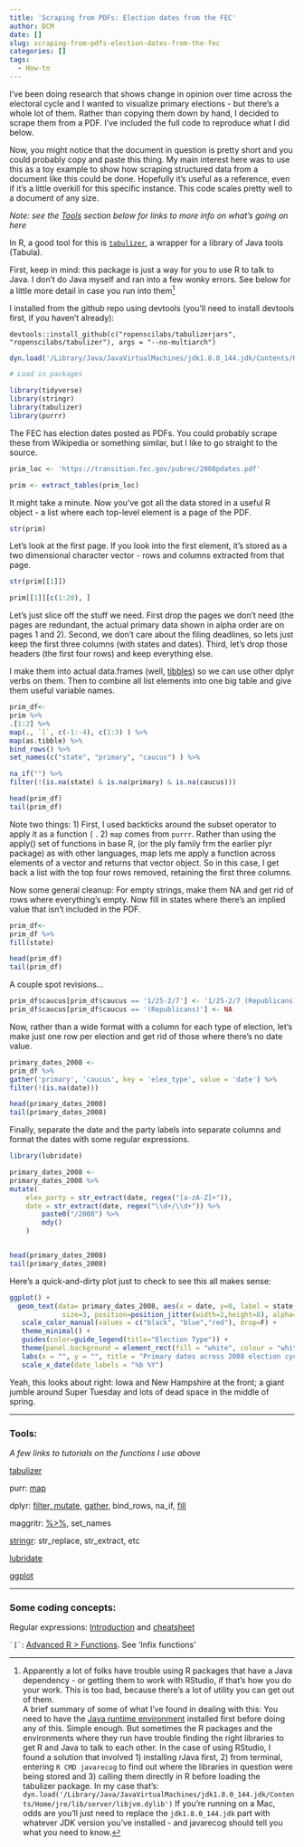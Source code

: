 ```yaml
---
title: 'Scraping from PDFs: Election dates from the FEC'
author: DCM
date: []
slug: scraping-from-pdfs-election-dates-from-the-fec
categories: []
tags:
  - How-to
---
```


I've been doing research that shows change in opinion over time across the electoral cycle and I wanted to visualize primary elections - but there's a whole lot of them. Rather than copying them down by hand, I decided to scrape them from a PDF. I've included the full code to reproduce what I did below.

Now, you might notice that the document in question is pretty short and you could probably copy and paste this thing. My main interest here was to use this as a toy example to show how scraping structured data from a document like this could be done. Hopefully it's useful as a reference, even if it's a little overkill for this specific instance. This code scales pretty well to a document of any size.

_Note: see the [Tools](#tools) section below for links to more info on what's going on here_

In R, a good tool for this is [```tabulizer```](https://github.com/ropensci/tabulizer), a wrapper for a library of Java tools (Tabula).

First, keep in mind: this package is just a way for you to use R to talk to Java. I don't do Java myself and ran into a few wonky errors. See below for a little more detail in case you run into them[^*] 

I installed from the github repo using devtools (you'll need to install devtools first, if you haven't already):

```devtools::install_github(c("ropenscilabs/tabulizerjars", "ropenscilabs/tabulizer"), args = "--no-multiarch")```

```r
dyn.load('/Library/Java/JavaVirtualMachines/jdk1.8.0_144.jdk/Contents/Home/jre/lib/server/libjvm.dylib')
```


```r

# Load in packages

library(tidyverse)
library(stringr)
library(tabulizer)
library(purrr)
```

The FEC has election dates posted as PDFs. You could probably scrape these from Wikipedia or something similar, but I like to go straight to the source.

```r
prim_loc <- 'https://transition.fec.gov/pubrec/2008pdates.pdf'

prim <- extract_tables(prim_loc)
```

It might take a minute. Now you've got all the data stored in a useful R object - a list where each top-level element is a page of the PDF.

```r
str(prim)
```

Let's look at the first page. If you look into the first element, it's stored as a two dimensional character vector - rows and columns extracted from that page.

```r
str(prim[[1]])
```

```r
prim[[1]][c(1:20), ]
```

Let's just slice off the stuff we need. First drop the pages we don't need (the pages are redundant, the actual primary data shown in alpha order are on pages 1 and 2). Second, we don't care about the filing deadlines, so lets just keep the first three columns (with states and dates). Third, let's drop those headers (the first four rows) and keep everything else.

I make them into actual data.frames (well, [tibbles](http://tibble.tidyverse.org/)) so we can use other dplyr verbs on them. Then to combine all list elements into one big table and give them useful variable names.

```r
prim_df<- 
prim %>%
.[1:2] %>%
map(., `[`, c(-1:-4), c(1:3) ) %>%
map(as.tibble) %>%
bind_rows() %>%
set_names(c("state", "primary", "caucus") ) %>%

na_if("") %>%
filter(!(is.na(state) & is.na(primary) & is.na(caucus)))

head(prim_df)
tail(prim_df)
```

Note two things:
1) First, I used backticks around the subset operator to apply it as a function `[` .
2) ```map``` comes from ```purrr```. Rather than using the apply() set of functions in base R, (or the ply family frm the earlier plyr package) as with other languages, map lets me apply a function across elements of a vector and returns that vector object. So in this case, I get back a list with the top four rows removed, retaining the first three columns.

Now some general cleanup: For empty strings, make them NA and get rid of rows where everything's empty. Now fill in states where there's an implied value that isn't included in the PDF.

```r
prim_df<- 
prim_df %>%
fill(state)

head(prim_df)
tail(prim_df)
```

A couple spot revisions...

```r
prim_df$caucus[prim_df$caucus == '1/25-2/7'] <- '1/25-2/7 (Republicans)'
prim_df$caucus[prim_df$caucus == '(Republicans)'] <- NA
```

Now, rather than a wide format with a column for each type of election, let's make just one row per election and get rid of those where there's no date value.

```r
primary_dates_2008 <-
prim_df %>%  
gather('primary', 'caucus', key = 'elex_type', value = 'date') %>%
filter(!(is.na(date)))

head(primary_dates_2008)
tail(primary_dates_2008)
```

Finally, separate the date and the party labels into separate columns and format the dates with some regular expressions.

```r
library(lubridate)

primary_dates_2008 <-
primary_dates_2008 %>%
mutate(
    elex_party = str_extract(date, regex("[a-zA-Z]+")),
    date = str_extract(date, regex("\\d+/\\d+")) %>%
        paste0("/2008") %>%
        mdy()
    )


head(primary_dates_2008)
tail(primary_dates_2008)
```

Here's a quick-and-dirty plot just to check to see this all makes sense:

```r
ggplot() +
  geom_text(data= primary_dates_2008, aes(x = date, y=0, label = state, color=coalesce(elex_party, 'Both'), angle=90), 
             size=3, position=position_jitter(width=2,height=8), alpha=0.6) +
   scale_color_manual(values = c("black", "blue","red"), drop=F) +
   theme_minimal() +
   guides(color=guide_legend(title="Election Type")) +
   theme(panel.background = element_rect(fill = "white", colour = "white")) +
   labs(x = "", y = "", title = "Primary dates across 2008 election cycle") +
   scale_x_date(date_labels = "%b %Y")
```

Yeah, this looks about right: Iowa and New Hampshire at the front; a giant jumble around Super Tuesday and lots of dead space in the middle of spring.

---

<a id='tools'></a>

### Tools:

_A few links to tutorials on the functions I use above_

[tabulizer](https://github.com/ropensci/tabulizer)

purr: [map](http://r4ds.had.co.nz/iteration.html#mapping-over-multiple-arguments) 

dplyr: [filter, mutate](http://r4ds.had.co.nz/transform.html), [gather](http://r4ds.had.co.nz/tidy-data.html#spreading-and-gathering),  bind_rows, na_if, [fill](http://r4ds.had.co.nz/tidy-data.html#missing-values-3)

maggritr: [%>%](http://r4ds.had.co.nz/pipes.html), set_names

[stringr](http://r4ds.had.co.nz/strings.html): str_replace, str_extract, etc

[lubridate](http://r4ds.had.co.nz/dates-and-times.html)

[ggplot](http://r4ds.had.co.nz/data-visualisation.html#introduction-1)

---

### Some coding concepts:

Regular expressions: [Introduction](http://r4ds.had.co.nz/strings.html#matching-patterns-with-regular-expressions) and [cheatsheet](http://www.rexegg.com/regex-quickstart.html)

``` `[` ```: [Advanced R > Functions](http://adv-r.had.co.nz/Functions.html). See 'Infix functions'

[^*]: Apparently a lot of folks have trouble using R packages that have a Java dependency - or getting them to work with RStudio, if that's how you do your work. This is too bad, because there's a lot of utility you can get out of them.  
  A brief summary of some of what I've found in dealing with this:
  You need to have the [Java runtime environment](https://java.com/en/download/) installed first before doing any of this.
  Simple enough. But sometimes the R packages and the environments where they run have trouble finding the right libraries to get R and Java to talk to each other. In the case of using RStudio, I found a solution that involved 1) installing rJava first, 2) from terminal, entering ```R CMD javarecog``` to find out where the libraries in question were being stored and 3) calling them directly in R before loading the tabulizer package. In my case that's:
  ```dyn.load('/Library/Java/JavaVirtualMachines/jdk1.8.0_144.jdk/Contents/Home/jre/lib/server/libjvm.dylib')```
  If you're running on a Mac, odds are you'll just need to replace the ```jdk1.8.0_144.jdk``` part with whatever JDK version you've installed - and javarecog should tell you what you need to know.